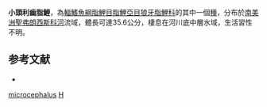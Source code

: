 {{Speciesbox 
| genus = Hoplias
| species = microcephalus
| status = NE
| status_system = IUCN3.1
| authority =  [[Agassiz|Agassiz]], 1829
| synonyms = *''Erythrinus microcephalus''<br /><small>Agassiz, 1829</small>
*''Macrodon intermedius''<br /><small>Günther, 1864</small>
}}
'''小頭利齒脂鯉'''，為[[輻鰭魚綱|輻鰭魚綱]][[脂鯉目|脂鯉目]][[脂鯉亞目|脂鯉亞目]][[狼牙脂鯉科|狼牙脂鯉科]]的其中一個[[種|種]]，分布於[[南美洲|南美洲]][[聖弗朗西斯科河|聖弗朗西斯科河]]流域，體長可達35.6公分，棲息在河川底中層水域，生活習性不明。

==参考文献==
{{refbegin}}
*{{FishBase_species|genus=Hoplias|species=microcephalus|year=2013|month=8}}
{{refend}}

{{Taxonbar|from=Q3760735}}

[[Category:利齒脂鯉屬|microcephalus]]
[[Category:1829年描述的魚類|H]]

{{魚類小作品}}